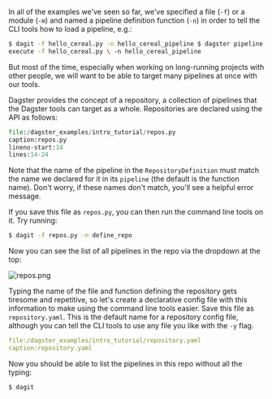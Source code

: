 
In all of the examples we've seen so far, we've specified a file (`-f`) or a module
(`-m`) and named a pipeline definition function (`-n`) in order to tell the
CLI tools how to load a pipeline, e.g.:

```bash
$ dagit -f hello_cereal.py -n hello_cereal_pipeline $ dagster pipeline
execute -f hello_cereal.py \ -n hello_cereal_pipeline
```

But most of the time, especially when working on long-running projects with
other people, we will want to be able to target many pipelines at once with
our tools.

Dagster provides the concept of a repository, a collection of pipelines that
the Dagster tools can target as a whole. Repositories are declared using the <PyObject module="dagster" object="RepositoryDefinition" /> API
as follows:

```python literalinclude
file:/dagster_examples/intro_tutorial/repos.py
caption:repos.py
lineno-start:14
lines:14-24
```

Note that the name of the pipeline in the `RepositoryDefinition`
must match the name we declared for it in its `pipeline` (the
default is the function name). Don't worry, if these names don't match, you'll
see a helpful error message.

If you save this file as `repos.py`, you can then run the command
line tools on it. Try running:

```bash
$ dagit -f repos.py -n define_repo
```

Now you can see the list of all pipelines in the repo via the dropdown at the
top:

![repos.png](/assets/images/tutorial/repos.png)

Typing the name of the file and function defining the repository gets tiresome
and repetitive, so let's create a declarative config file with this
information to make using the command line tools easier. Save this file as
`repository.yaml`. This is the default name for a repository config
file, although you can tell the CLI tools to use any file you like with the
`-y` flag.

```YAML literalinclude
file:/dagster_examples/intro_tutorial/repository.yaml
caption:repository.yaml
```

Now you should be able to list the pipelines in this repo without all the
typing:

```bash
$ dagit
```
